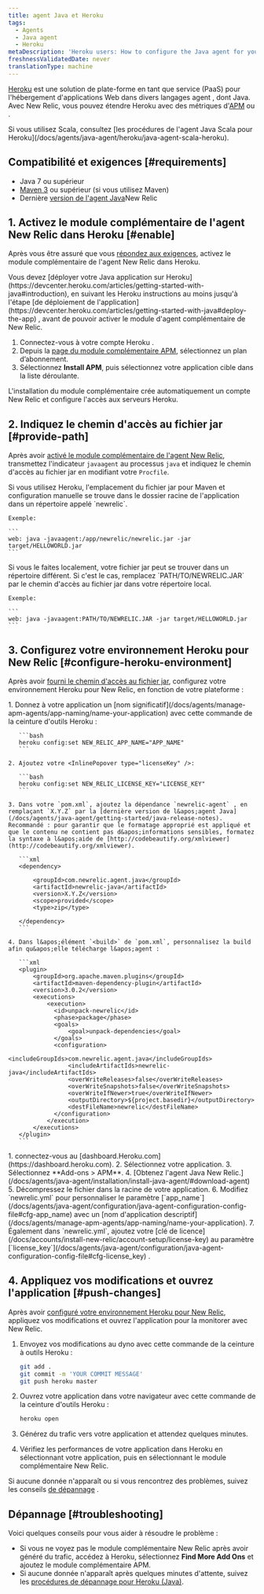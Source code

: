```yaml
---
title: agent Java et Heroku
tags:
  - Agents
  - Java agent
  - Heroku
metaDescription: 'Heroku users: How to configure the Java agent for your New Relic add-on.'
freshnessValidatedDate: never
translationType: machine
---
```


[Heroku](https://devcenter.heroku.com/articles/newrelic) est une solution de plate-forme en tant que service (PaaS) pour l&apos;hébergement d&apos;applications Web dans divers langages agent , dont Java. Avec New Relic, vous pouvez étendre Heroku avec des métriques d&apos;[APM](/docs/apm/new-relic-apm) ou [<InlinePopover type="browser" />](/docs/browser/new-relic-browser).

<Callout variant="tip">
  Si vous utilisez Scala, consultez [les procédures de l&apos;agent Java Scala pour Heroku](/docs/agents/java-agent/heroku/java-agent-scala-heroku).
</Callout>

## Compatibilité et exigences [#requirements]

* Java 7 ou supérieur
* [Maven 3](http://maven.apache.org/download.cgi) ou supérieur (si vous utilisez Maven)
* Dernière [version de l&apos;agent Java](/docs/release-notes/agent-release-notes/java-release-notes)New Relic

## 1. Activez le module complémentaire de l&apos;agent New Relic dans Heroku [#enable]

Après vous être assuré que vous [répondez aux exigences](#requirements), activez le module complémentaire de l&apos;agent New Relic dans Heroku.

<Callout variant="caution">
  Vous devez [déployer votre Java application sur Heroku](https://devcenter.heroku.com/articles/getting-started-with-java#introduction), en suivant les Heroku instructions au moins jusqu&apos;à l&apos;étape [de déploiement de l&apos;application](https://devcenter.heroku.com/articles/getting-started-with-java#deploy-the-app) , avant de pouvoir activer le module d&apos;agent complémentaire de New Relic.
</Callout>

1. Connectez-vous à votre compte Heroku .
2. Depuis la [page du module complémentaire APM](https://elements.heroku.com/addons/newrelic#pricing), sélectionnez un plan d’abonnement.
3. Sélectionnez <DNT>**Install APM**</DNT>, puis sélectionnez votre application cible dans la liste déroulante.

L&apos;installation du module complémentaire crée automatiquement un compte New Relic et configure l&apos;accès aux serveurs Heroku.

## 2. Indiquez le chemin d&apos;accès au fichier jar [#provide-path]

Après avoir [activé le module complémentaire de l&apos;agent New Relic](#enable), transmettez l&apos;indicateur `javaagent` au processus `java` et indiquez le chemin d&apos;accès au fichier jar en modifiant votre `Procfile`.

<CollapserGroup>
  <Collapser id="deploy-heroku" title="Déploiement à Heroku">
    Si vous utilisez Heroku, l&apos;emplacement du fichier jar pour Maven et configuration manuelle se trouve dans le dossier racine de l&apos;application dans un répertoire appelé `newrelic`.

    Exemple:

    ```
    web: java -javaagent:/app/newrelic/newrelic.jar -jar target/HELLOWORLD.jar
    ```
  </Collapser>

  <Collapser id="deploy-locally" title="déployé localement">
    Si vous le faites localement, votre fichier jar peut se trouver dans un répertoire différent. Si c&apos;est le cas, remplacez `PATH/TO/NEWRELIC.JAR` par le chemin d&apos;accès au fichier jar dans votre répertoire local.

    Exemple:

    ```
    web: java -javaagent:PATH/TO/NEWRELIC.JAR -jar target/HELLOWORLD.jar
    ```
  </Collapser>
</CollapserGroup>

## 3. Configurez votre environnement Heroku pour New Relic [#configure-heroku-environment]

Après avoir [fourni le chemin d&apos;accès au fichier jar](#provide-path), configurez votre environnement Heroku pour New Relic, en fonction de votre plateforme :

<CollapserGroup>
  <Collapser id="maven-config" title="configurationde Maven">
    1. Donnez à votre application un [nom significatif](/docs/agents/manage-apm-agents/app-naming/name-your-application) avec cette commande de la ceinture d&apos;outils Heroku :

       ```bash
       heroku config:set NEW_RELIC_APP_NAME="APP_NAME"
       ```

    2. Ajoutez votre <InlinePopover type="licenseKey" />:

       ```bash
       heroku config:set NEW_RELIC_LICENSE_KEY="LICENSE_KEY"
       ```

    3. Dans votre `pom.xml`, ajoutez la dépendance `newrelic-agent` , en remplaçant `X.Y.Z` par la [dernière version de l&apos;agent Java](/docs/agents/java-agent/getting-started/java-release-notes). Recommandé : pour garantir que le formatage approprié est appliqué et que le contenu ne contient pas d&apos;informations sensibles, formatez la syntaxe à l&apos;aide de [http://codebeautify.org/xmlviewer](http://codebeautify.org/xmlviewer).

       ```xml
       <dependency> 

           <groupId>com.newrelic.agent.java</groupId>
           <artifactId>newrelic-java</artifactId>
           <version>X.Y.Z</version>
           <scope>provided</scope>
           <type>zip</type>

       </dependency>
       ```

    4. Dans l&apos;élément `<build>` de `pom.xml`, personnalisez la build afin qu&apos;elle télécharge l&apos;agent :

       ```xml
       <plugin>
           <groupId>org.apache.maven.plugins</groupId>
           <artifactId>maven-dependency-plugin</artifactId>
           <version>3.0.2</version>
           <executions>
               <execution>
                 <id>unpack-newrelic</id>
                 <phase>package</phase>
                 <goals>
                     <goal>unpack-dependencies</goal>
                 </goals>
                 <configuration>
                     <includeGroupIds>com.newrelic.agent.java</includeGroupIds>
                     <includeArtifactIds>newrelic-java</includeArtifactIds>
                     <overWriteReleases>false</overWriteReleases>
                     <overWriteSnapshots>false</overWriteSnapshots>
                     <overWriteIfNewer>true</overWriteIfNewer>
                     <outputDirectory>${project.basedir}</outputDirectory>
                     <destFileName>newrelic</destFileName>
                 </configuration>
               </execution>
           </executions>
       </plugin>
       ```
  </Collapser>

  <Collapser title="configurationmanuelle">
    1. connectez-vous au [dashboard.Heroku.com](https://dashboard.heroku.com).
    2. Sélectionnez votre application.
    3. Sélectionnez <DNT>**Add-ons &gt; APM**</DNT>.
    4. [Obtenez l&apos;agent Java New Relic.](/docs/agents/java-agent/installation/install-java-agent/#download-agent)
    5. Décompressez le fichier dans la racine de votre application.
    6. Modifiez `newrelic.yml` pour personnaliser le paramètre [`app_name`](/docs/agents/java-agent/configuration/java-agent-configuration-config-file#cfg-app_name) avec un [nom d&apos;application descriptif](/docs/agents/manage-apm-agents/app-naming/name-your-application).
    7. Également dans `newrelic.yml`, ajoutez votre [clé de licence](/docs/accounts/install-new-relic/account-setup/license-key) au paramètre [`license_key`](/docs/agents/java-agent/configuration/java-agent-configuration-config-file#cfg-license_key) .
  </Collapser>
</CollapserGroup>

## 4. Appliquez vos modifications et ouvrez l&apos;application [#push-changes]

Après avoir [configuré votre environnement Heroku pour New Relic](#configure-heroku-environment), appliquez vos modifications et ouvrez l&apos;application pour la monitorer avec New Relic.

1. Envoyez vos modifications au dyno avec cette commande de la ceinture à outils Heroku :

   ```bash
   git add .
   git commit -m 'YOUR COMMIT MESSAGE'
   git push heroku master
   ```

2. Ouvrez votre application dans votre navigateur avec cette commande de la ceinture d&apos;outils Heroku :

   ```bash
   heroku open
   ```

3. Générez du trafic vers votre application et attendez quelques minutes.

4. Vérifiez les performances de votre application dans Heroku en sélectionnant votre application, puis en sélectionnant le module complémentaire New Relic.

Si aucune donnée n&apos;apparaît ou si vous rencontrez des problèmes, suivez les conseils [de dépannage](#troubleshooting) .

## Dépannage [#troubleshooting]

Voici quelques conseils pour vous aider à résoudre le problème :

* Si vous ne voyez pas le module complémentaire New Relic après avoir généré du trafic, accédez à Heroku, sélectionnez <DNT>**Find More Add Ons**</DNT> et ajoutez le module complémentaire APM.
* Si aucune donnée n&apos;apparaît après quelques minutes d&apos;attente, suivez les [procédures de dépannage pour Heroku (Java)](/docs/agents/java-agent/heroku/no-data-appears-heroku-java).